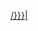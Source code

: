 <templatestyles src="Template:Intro to/styles.css" /><div class = "introto__tabs-main"
     style = "{{#ifeq:{{{number}}}|{{SUBPAGENAME}}
               |padding-left: 1em; border-left: 1em solid #3366bb;background: #eaecf0;
               |padding-left: 2em;
              }}">
[[{{{target|{{FULLROOTPAGENAME}}/{{{number|1}}}}}}|<span class="introto__tabs-title">{{{title|Title goes here}}}</span>]]<br />
{{{subtitle|Subtitle goes here}}}
</div><noinclude>{{documentation}}</noinclude>